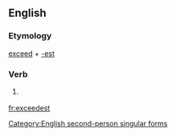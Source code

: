 ==English==

===Etymology===
[[exceed]] + [[-est]]

===Verb===
{{infl|en|verb form}}

# {{archaic}} {{form of|Second-person singular simple present form|exceed}}

[[Category:English second-person singular forms]]

[[fr:exceedest]]